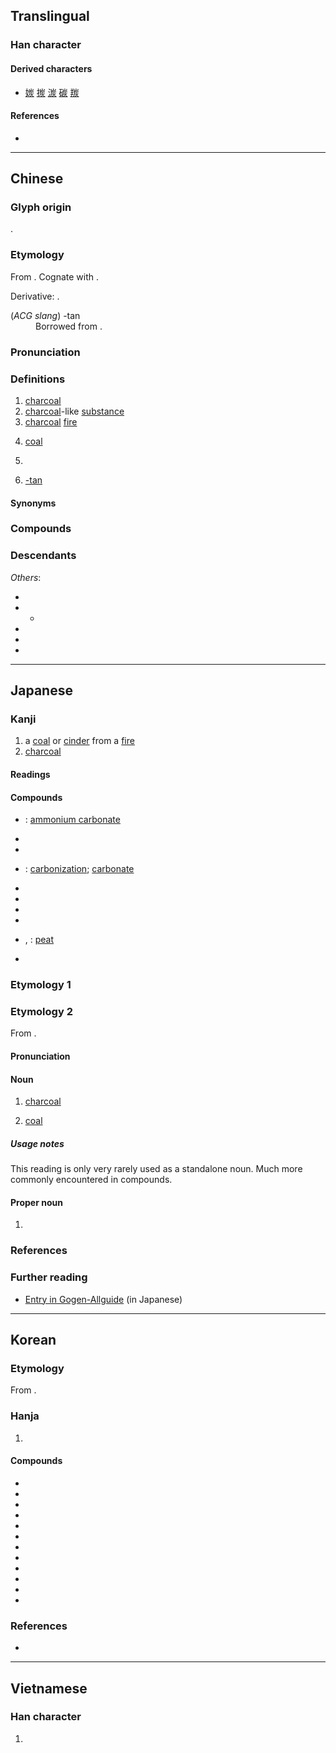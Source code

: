 {{also|灰}}
{{character info}}
{{character info|0x2F91A}}
==Translingual==

===Han character===
{{Han char|rn=86|rad=火|as=05|sn=9|four=22289|canj=UKF,UMF|ids=⿱山灰}}

====Derived characters====
* [[㛶]] [[㨏]] [[湠]] [[碳]] [[羰]]

====References====
* {{Han ref|kx=0668.240|dkj=18953|dj=1077.240|hdz=32195.150|uh=70AD|ud=28845|bh=ACB4|bd=44212}}

----

==Chinese==
{{zh-forms}}

===Glyph origin===
{{Han etym}}
{{Han compound|火|岸|ls=psc|c1=s|c2=p}}.

===Etymology===
From {{inh|zh|sit-pro|*tal||charcoal; dust; ashes}}. Cognate with {{cog|bo|ཐལ་བ||ashes; dust; dirt}}.

Derivative: {{zh-l|碳|carbon}}.

; (''ACG slang'') -tan
: Borrowed from {{bor|zh|ja|-}} {{ja-r|たん}}.

===Pronunciation===
{{zh-pron
|m=tàn
|m-s=
|dg=тан3
|c=taan3
|c-t=
|g=tan3
|h=pfs=than;gd=tan4
|j=tan3
|mb=tui̿ng
|md=táng
|mn=ml:thàn/thòaⁿ
|mn_note=thàn - literary; thòaⁿ - vernacular
|mn-t=tuan3
|w=2the
|x=tan4
|mc=y
|oc=y
|ma=y
|cat=n,suf
}}

===Definitions===
{{zh-hanzi}}

# [[charcoal]]
# [[charcoal]]-like [[substance]]
# [[charcoal]] [[fire]]
# {{lb|zh|dialectal}} [[coal]]
#: {{zh-x|肥炭|bituminous '''coal'''|J|tr=xi<sup>1</sup> '''tan<sup>3</sup>'''}}
#: {{zh-x|笨炭|anthracite|J|tr=beng<sup>3</sup> '''tan<sup>3</sup>'''}}
# {{zh-alt-form|碳|[[carbon]]}}
# {{lb|zh|ACG|Internet slang}} [[-tan]]

====Synonyms====
{{zh-dial}}
{{zh-dial|煤}}

===Compounds===
{{zh-der|冰炭|冰炭不洽|吞炭|吞炭漆身|塗炭|塗炭生民|塗炭生靈|戴炭簍子|打醋炭|握炭流湯|木炭|木炭畫|民墜塗炭|民生塗炭|泥炭|浮炭|漆身吞炭|瀝青炭|火炭|灰炭|炭化|炭墼|炭層|炭敬|炭火|炭烤|炭疽病|炭盆|炭窩|炭窯|炭筆|炭筆畫|炭簍子|炭米|炭精|炭精棒|炭精筆|炭精紙|焦炭|煤炭|熛炭|熟炭|熾炭|獸炭|生民塗炭|生炭|生靈塗炭|白炭|石炭|石炭紀|紅頭黑炭|草炭|荼炭|褐炭|踐冰履炭|雪中送炭|雪裡送炭|骨炭|麩炭|黑炭}}

===Descendants===
{{CJKV||たん|탄|thán}}
''Others'':
* {{desc|bor=1|km|ធ្យូង}}
* {{desc|bor=1|hmx-pro|*thanᴴ||charcoal}}
** {{desc|mww|thee}}
* {{desc|bor=1|lo|ຖ່ານ}}
* {{desc|bor=1|th|ถ่าน}}
* {{desc|bor=1|vi|than}}

----

==Japanese==

===Kanji===
{{ja-kanji|grade=3|rs=火05}}

# a [[coal]] or [[cinder]] from a [[fire]]
# [[charcoal]]

====Readings====
{{ja-readings
|goon=たん
|kanon=たん
|kun=すみ-
}}

====Compounds====
{{der-top|Compounds}}
* {{ja-r|炭安|たんあん}}: [[ammonium carbonate]]
* {{ja-r|採炭|さいたん}}
* {{ja-r|薪炭|しんたん}}
* {{ja-r|炭化|たんか}}: [[carbonization]]; [[carbonate]]
* {{ja-r|炭鉱|たんこう}}
* {{ja-r|炭酸|たんさん}}
* {{ja-r|炭素|たんそ}}
* {{ja-r|炭田|たんでん}}
* {{ja-r|泥炭|すくも}}, {{ja-r|泥炭|でいたん}}: [[peat]]
* {{ja-r|木炭|もくたん}}
{{der-bottom}}

===Etymology 1===
{{ja-kanjitab|yomi=k|すみ}}
{{ja-see|すみ}}

===Etymology 2===
{{ja-kanjitab|yomi=|たん}}

From {{der|ja|ltc|sort=たん|-}} {{ltc-l|炭}}.

====Pronunciation====
{{ja-pron|たん}}

====Noun====
{{ja-noun|たん}}

# {{lb|ja|sort=たん|rare}} [[charcoal]]
#: {{synonyms|ja|炭|tr1=sumi|q1=more common; see above|木炭|tr2=mokutan|q2=literally “wood charcoal”|木炭|tr3=kizumi|q3=rare reading}}
# {{lb|ja|sort=たん|rare}} [[coal]] {{q|[[fossil fuel]]}}
#: {{synonyms|ja|石炭|tr1=sekitan|q1=literally “stone charcoal”|石炭|tr2=ishizumi|q2=rare reading}}

=====Usage notes=====
This reading is only very rarely used as a standalone noun.  Much more commonly encountered in compounds.

====Proper noun====
{{ja-pos|proper|たん}}

# {{surname|ja|sort=たん|A=a}}

===References===
<references/>

===Further reading===
* [http://gogen-allguide.com/su/sumi.html Entry in Gogen-Allguide] (in Japanese)

----

==Korean==

===Etymology===
From {{der|ko|ltc|-}} {{ltc-l|炭}}. {{hanja-hunmong|탄〯|than|器皿}}

===Hanja===
{{ko-hanja-search}}
{{ko-hanja|숯|탄}}

# {{hanja form of|탄|[[charcoal]]; [[coal]]; [[carbon]]}}

====Compounds====
{{der-top3|Compounds}}
* {{ko-l|석탄|石炭}}
* {{ko-l|연탄|煉炭}}
* {{ko-l|탄광|炭鑛}}
* {{ko-l|탄산|炭酸}}
* {{ko-l|목탄|木炭}}
* {{ko-l|탄화|炭化}}
* {{ko-l|탄갱|炭坑}}
* {{ko-l|탄소|[[carbon]]|炭素}}
* {{ko-l|활성탄|活性炭}}
* {{ko-l|무연탄|無煙炭}}
* {{ko-l|탄수화물|炭水化物}}
* {{ko-l|이산화탄소|二酸化炭素}}
{{der-bottom}}

===References===
* {{R:hanjadoc|6680}}

----

==Vietnamese==

===Han character===
{{vi-readings|reading=thán, than, tro|rs=火05}}

# {{rfdef|vi|sort=火05}}